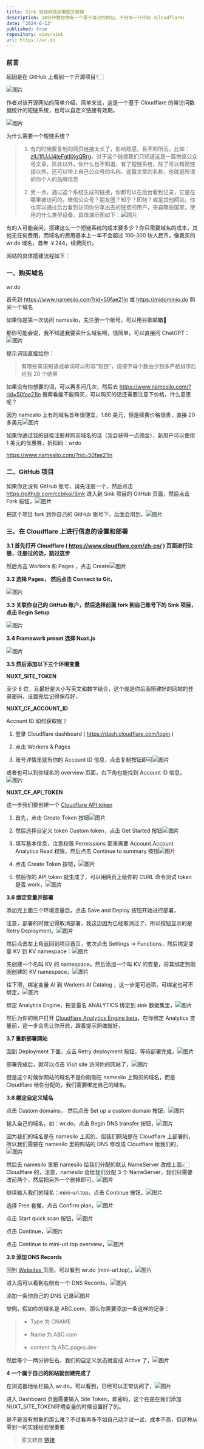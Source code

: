 ```yaml
---
title: Sink 短链网站部署图文教程
description: 10分钟教你拥有一个属于自己的网站，不用写一行代码（Cloudflare）
date: "2024-6-13"
published: true
repository: oiov/sink
url: https://wr.do
---
```


### 前言

起因是在 GitHub 上看到一个开源项目👇🏻

![图片](/article/sink/default-0.png)

作者对该开源网站的简单介绍，简单来说，这是一个基于 Cloudflare 的带访问数据统计的短链系统，也可以自定义链接有效期。

![图片](/article/sink/default-1.png)

为什么需要一个短链系统？

> 1.  有的时候要复制的网页链接太长了，影响观感，且不知所云，比如：[zIU1fUJJ4IeFgtIIXgQRrg](https://mp.weixin.qq.com/s?__biz=MzU2OTYyNjY3OQ==&mid=2247486284&idx=1&sn=c765b7d189de924ef6d3e274da3f8dd8&scene=21#wechat_redirect)，对于这个链接我们只知道这是一篇微信公众号文章，除此以外，你什么也不知道，有了短链系统，除了可以精简链接以外，还可以带上自己公众号的名称、这篇文章的名称，也就是所谓的你个人的品牌信息
>     
> 2.  另一点，通过这个系统生成的链接，你都可以在后台看到记录，它是在哪里被访问的，微信公众号？朋友圈？知乎？即刻？或是其他网站，你也可以通过后台看到访问你分享出去的链接的用户，来自哪些国家，使用的什么类型设备。具体演示图如下：![图片](/article/sink/default-2.jpg)
>     

有的人可能会问，搭建这么一个短链系统的成本要多少？你只需要域名的成本，其他无任何费用，而域名的费用基本上一年不会超过 100-300 块人民币，像我买的 wr.do 域名，首年 ￥244，续费同价。

网站的具体搭建流程如下：

### **一、购买域名**

wr.do

首先到 https://www.namesilo.com?rid=50fae21ln 或 https://midominio.do 购买一个域名

如果你是第一次访问 namesilo，先注册一个账号，可以用谷歌邮箱📮

那你可能会说，我不知道我要买什么域名啊，很简单，可以直接问 ChatGPT：![图片](/article/sink/default-3.png)

提示词我直接给你：

> 有哪些英语短语或单词可以形容”短链“，请按字母个数由少到多严格排序后给我 20 个结果

如果没有你想要的词，可以再多问几次，然后去 https://www.namesilo.com/?rid=50fae21ln 搜索看能不能购买，可以购买的话还需要注意下价格，什么意思呢？

因为 namesilo 上有的域名首年很便宜，1.88 美元，但是续费价格很贵，直接 20 多美元![图片](/article/sink/default-4.png)

如果你通过我的链接注册并购买域名的话（我会获得一点佣金），新用户可以使用 1 美元的优惠券，折扣码：wrdo

https://www.namesilo.com/?rid=50fae21ln

### **二、GitHub 项目**

如果你还没有 GitHub 账号，请先注册一个，然后点击 https://github.com/ccbikai/Sink 进入到 Sink 项目的 GitHub 页面，然后点击 Fork 按钮，![图片](/article/sink/default-5.png)

把这个项目 fork 到你自己的 GitHub 账号下，后面会用到，![图片](/article/sink/default-6.jpg)

### **三、在 Cloudflare 上进行信息的设置和部署**

**3.1 首先打开 Cloudflare ( https://www.cloudflare.com/zh-cn/ ) 页面进行注册，注册过的话，跳过这步**

然后点击 Workers 和 Pages ，点击 Create![图片](/article/sink/default-7.jpg)

**3.2 选择 Pages， 然后点击 Connect to Git，**

![图片](/article/sink/default-8.jpg)

**3.3 关联你自己的 GitHub 账户，然后选择前面 fork 到自己账号下的 Sink 项目，点击 Begin Setup**

![图片](/article/sink/default-9.jpg)

**3.4 Framework preset 选择 Nuxt.js**

![图片](/article/sink/default-10.png)

**3.5 然后添加以下三个环境变量**

**NUXT\_SITE\_TOKEN**

至少 8 位，且最好是大小写英文和数字结合，这个就是你后面搭建好的网站的登录密码，设置完后记得保存好，

**NUXT\_CF\_ACCOUNT\_ID**

Account ID 如何获取呢？

1. 登录 Cloudflare dashboard ( https://dash.cloudflare.com/login )

2. 点击 Workers & Pages

3. 账号详情里就有你的 Account ID 信息，点击复制按钮即可![图片](/article/sink/default-11.png)

或者也可以到你域名的 overview 页面，右下角也能找到 Account ID 信息，![图片](/article/sink/default-12.png)

**NUXT\_CF\_API\_TOKEN**

这一步我们要创建一个 [Cloudflare API token](https://developers.cloudflare.com/fundamentals/api/get-started/create-token)

1.  首先，点击 Create Token 按钮![图片](/article/sink/default-13.png)
    
2.  然后选择自定义 token Custom token，点击 Get Started 按钮![图片](/article/sink/default-14.png)
     
3.  填写基本信息，注意权限 Permissions 那里需要 Account.Account Analytics Read 权限，然后点击 Continue to summary 按钮![图片](/article/sink/default-15.png)
   
4.  点击 Create Token 按钮，![图片](/article/sink/default-16.png)
   
5.  然后你的 API token 就生成了，可以用网页上给你的 CURL 命令测试 token 是否 work，![图片](/article/sink/default-17.png)
   
**3.6 绑定变量并部署**

添加完上面三个环境变量后，点击 Save and Deploy 按钮开始进行部署，

注意，部署的时候记得取消部署，我这边因为已经取消过了，所以按钮显示的是 Retry Deployment。![图片](/article/sink/default-18.png)

然后点击左上角返回到项目首页，依次点击 Settings -> Functions，然后绑定变量 KV 到 KV namespace：![图片](/article/sink/default-19.png)

先创建一个名叫 KV 的 namespace，然后添加一个叫 KV 的变量，将其绑定到刚刚创建的 KV namespace，![图片](/article/sink/default-20.png)

往下滑，绑定变量 AI 到 Workers AI Catalog ，这一步是可选项，可绑定也可不绑定，![图片](/article/sink/default-21.png)

绑定 Analytics Engine，把变量名 ANALYTICS 绑定到 sink 数据集里，![图片](/article/sink/default-22.png)

然后为你的账户打开 [Cloudflare Analytics Engine beta](https://developers.cloudflare.com/analytics/analytics-engine/get-started/)，在你绑定 Analytics 变量前，这一步会先让你开启，跟着提示照做就好，

**3.7 重新部署网站**

回到 Deployment 下面，点击 Retry deployment 按钮，等待部署完成，![图片](/article/sink/default-23.png)

部署完成后，就可以点击 Visit site 访问你的网站了，![图片](/article/sink/default-24.png)

但是这个时候你网站的域名不是你刚刚在 namesilo 上购买的域名，而是 Cloudflare 给你分配的，我们需要绑定自己的域名。

**3.8 绑定自定义域名**

点击 Custom domains， 然后点击 Set up a custom domain 按钮，![图片](/article/sink/default-25.png)

输入自己的域名，如：wr.do，点击 Begin DNS transfer 按钮，![图片](/article/sink/default-26.png)

因为我们的域名是在 namesilo 上买的，但我们网站是在 Cloudflare 上部署的，所以我们需要在 namesilo 里把网站的 DNS 修改成 Cloudflare 给我们的，![图片](/article/sink/default-27.png)

然后去 namesilo 里把 namesilo 给我们分配的默认 NameServer 改成上面👆🏻 Cloudflare 的，注意，namesilo 会给我们分配 3 个 NameServer，我们只需要改前两个，然后把另外一个删掉即可。![图片](/article/sink/default-28.png)

继续输入我们的域名：mini-url.top，点击 Continue 按钮，![图片](/article/sink/default-29.png)

选择 Free 套餐，点击 Confirm plan，![图片](/article/sink/default-30.png)

点击 Start quick scan 按钮，![图片](/article/sink/default-31.png)

点击 Continue，![图片](/article/sink/default-32.png)

点击 Continue to mini-url.top overview，![图片](/article/sink/default-33.png)

**3.9 添加 DNS Records**

回到 [Websites ]( https://dash.cloudflare.com/fc2f4521ece03536e1cab6e95d6c32cf ) 页面，可以看到 wr.do (mini-url.top)，![图片](/article/sink/default-34.png)

进入后可以看到右侧有一个 DNS Records，![图片](/article/sink/default-35.png)

添加一条你自己的 DNS 记录![图片](/article/sink/default-36.png)

举例，假如你的域名是 ABC.com，那么你需要添加一条这样的记录：

> *   Type 为 CNAME
>     
> *   Name 为 ABC.com
>     
> *   content 为 ABC.pages.dev
>     

然后等个一两分钟左右，我们的自定义状态就变成 Active 了，![图片](/article/sink/default-37.png)

**4 一个属于自己的网站就创建完成了**

在浏览器地址栏输入 wr.do，可以看到，已经可以正常访问了，![图片](/article/sink/default-38.png)

进入 Dashboard 页面需要输入 Site Token，即密码，这个在是在我们添加 NUXT\_SITE\_TOKEN环境变量的时候设置好了的。

是不是没有想象的那么难？不过看再多不如自己动手试一试，成本不高，但这种从零到一的实践经验很重要

> 原文转自 [链接](https://mp.weixin.qq.com/s?__biz=MzU2OTYyNjY3OQ==&mid=2247486377&idx=1&sn=5a8348717546174e424e2e7fc505044f&chksm=fcfa92f1cb8d1be7a3d4b4591635d2e9ccc3e0b44252571957cd372737a549972442ac2fa459#rd)